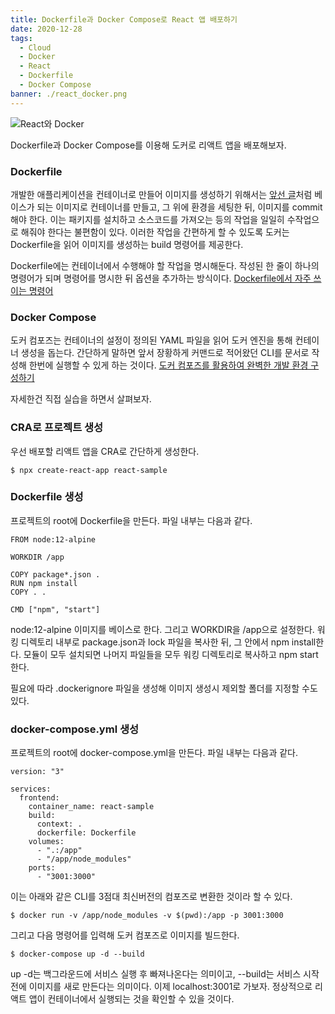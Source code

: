 ```yaml
---
title: Dockerfile과 Docker Compose로 React 앱 배포하기
date: 2020-12-28
tags:
  - Cloud
  - Docker
  - React
  - Dockerfile
  - Docker Compose
banner: ./react_docker.png
---
```


![React와 Docker](./react_docker.png)

Dockerfile과 Docker Compose를 이용해 도커로 리액트 앱을 배포해보자.

### Dockerfile

개발한 애플리케이션을 컨테이너로 만들어 이미지를 생성하기 위해서는 [앞선 글](/docker-이미지-컨테이너-볼륨)처럼 베이스가 되는 이미지로 컨테이너를 만들고, 그 위에 환경을 세팅한 뒤, 이미지를 commit해야 한다. 이는 패키지를 설치하고 소스코드를 가져오는 등의 작업을 일일히 수작업으로 해줘야 한다는 불편함이 있다. 이러한 작업을 간편하게 할 수 있도록 도커는 Dockerfile을 읽어 이미지를 생성하는 build 명령어를 제공한다.

Dockerfile에는 컨테이너에서 수행해야 할 작업을 명시해둔다. 작성된 한 줄이 하나의 명령어가 되며 명령어를 명시한 뒤 옵션을 추가하는 방식이다. [Dockerfile에서 자주 쓰이는 명령어](https://www.daleseo.com/dockerfile/)

### Docker Compose

도커 컴포즈는 컨테이너의 설정이 정의된 YAML 파일을 읽어 도커 엔진을 통해 컨테이너 생성을 돕는다. 간단하게 말하면 앞서 장황하게 커맨드로 적어왔던 CLI를 문서로 작성해 한번에 실행할 수 있게 하는 것이다. [도커 컴포즈를 활용하여 완벽한 개발 환경 구성하기](https://www.44bits.io/ko/post/almost-perfect-development-environment-with-docker-and-docker-compose)

자세한건 직접 실습을 하면서 살펴보자.

### CRA로 프로젝트 생성

우선 배포할 리액트 앱을 CRA로 간단하게 생성한다.

```
$ npx create-react-app react-sample
```

### Dockerfile 생성

프로젝트의 root에 Dockerfile을 만든다. 파일 내부는 다음과 같다.

```
FROM node:12-alpine

WORKDIR /app

COPY package*.json .
RUN npm install
COPY . .

CMD ["npm", "start"]
```

node:12-alpine 이미지를 베이스로 한다. 그리고 WORKDIR을 /app으로 설정한다. 워킹 디렉토리 내부로 package.json과 lock 파일을 복사한 뒤, 그 안에서 npm install한다. 모듈이 모두 설치되면 나머지 파일들을 모두 워킹 디렉토리로 복사하고 npm start한다.

필요에 따라 .dockerignore 파일을 생성해 이미지 생성시 제외할 폴더를 지정할 수도 있다.

### docker-compose.yml 생성

프로젝트의 root에 docker-compose.yml을 만든다. 파일 내부는 다음과 같다.

```
version: "3"

services:
  frontend:
    container_name: react-sample
    build:
      context: .
      dockerfile: Dockerfile
    volumes:
      - ".:/app"
      - "/app/node_modules"
    ports:
      - "3001:3000"
```

이는 아래와 같은 CLI를 3점대 최신버전의 컴포즈로 변환한 것이라 할 수 있다.

```
$ docker run -v /app/node_modules -v $(pwd):/app -p 3001:3000 
```

그리고 다음 명령어를 입력해 도커 컴포즈로 이미지를 빌드한다.

```
$ docker-compose up -d --build
```

up -d는 백그라운드에 서비스 실행 후 빠져나온다는 의미이고, --build는 서비스 시작 전에 이미지를 새로 만든다는 의미이다. 이제 localhost:3001로 가보자. 정상적으로 리액트 앱이 컨테이너에서 실행되는 것을 확인할 수 있을 것이다.